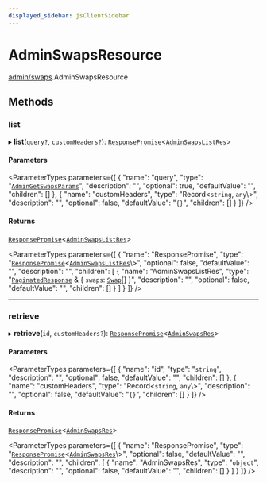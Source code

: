 ```yaml
---
displayed_sidebar: jsClientSidebar
---
```



# AdminSwapsResource

[admin/swaps](../../modules/admin_swaps.mdx).AdminSwapsResource

## Methods

### list

▸ **list**(`query?`, `customHeaders?`): [`ResponsePromise`](../../swaps/modules/swaps.internal.mdx#responsepromise)<[`AdminSwapsListRes`](../../internal/modules/admin_discounts.internal.internal.mdx#adminswapslistres)\>

#### Parameters

<ParameterTypes parameters={[
  {
    "name": "query",
    "type": "[`AdminGetSwapsParams`](../../internal/classes/admin_discounts.internal.internal.AdminGetSwapsParams.mdx)",
    "description": "",
    "optional": true,
    "defaultValue": "",
    "children": []
  },
  {
    "name": "customHeaders",
    "type": "Record<`string`, `any`\\>",
    "description": "",
    "optional": false,
    "defaultValue": "`{}`",
    "children": []
  }
]} />

#### Returns

[`ResponsePromise`](../../swaps/modules/swaps.internal.mdx#responsepromise)<[`AdminSwapsListRes`](../../internal/modules/admin_discounts.internal.internal.mdx#adminswapslistres)\>

<ParameterTypes parameters={[
  {
    "name": "ResponsePromise",
    "type": "[`ResponsePromise`](../../swaps/modules/swaps.internal.mdx#responsepromise)<[`AdminSwapsListRes`](../../internal/modules/admin_discounts.internal.internal.mdx#adminswapslistres)\\>",
    "optional": false,
    "defaultValue": "",
    "description": "",
    "children": [
      {
        "name": "AdminSwapsListRes",
        "type": "[`PaginatedResponse`](../../admin_batch_jobs/modules/admin_batch_jobs.internal.mdx#paginatedresponse) & { `swaps`: [`Swap`](../../internal/classes/admin_collections.internal.Swap.mdx)[]  }",
        "description": "",
        "optional": false,
        "defaultValue": "",
        "children": []
      }
    ]
  }
]} />

___

### retrieve

▸ **retrieve**(`id`, `customHeaders?`): [`ResponsePromise`](../../swaps/modules/swaps.internal.mdx#responsepromise)<[`AdminSwapsRes`](../../internal/modules/admin_discounts.internal.internal.mdx#adminswapsres)\>

#### Parameters

<ParameterTypes parameters={[
  {
    "name": "id",
    "type": "`string`",
    "description": "",
    "optional": false,
    "defaultValue": "",
    "children": []
  },
  {
    "name": "customHeaders",
    "type": "Record<`string`, `any`\\>",
    "description": "",
    "optional": false,
    "defaultValue": "`{}`",
    "children": []
  }
]} />

#### Returns

[`ResponsePromise`](../../swaps/modules/swaps.internal.mdx#responsepromise)<[`AdminSwapsRes`](../../internal/modules/admin_discounts.internal.internal.mdx#adminswapsres)\>

<ParameterTypes parameters={[
  {
    "name": "ResponsePromise",
    "type": "[`ResponsePromise`](../../swaps/modules/swaps.internal.mdx#responsepromise)<[`AdminSwapsRes`](../../internal/modules/admin_discounts.internal.internal.mdx#adminswapsres)\\>",
    "optional": false,
    "defaultValue": "",
    "description": "",
    "children": [
      {
        "name": "AdminSwapsRes",
        "type": "`object`",
        "description": "",
        "optional": false,
        "defaultValue": "",
        "children": []
      }
    ]
  }
]} />
